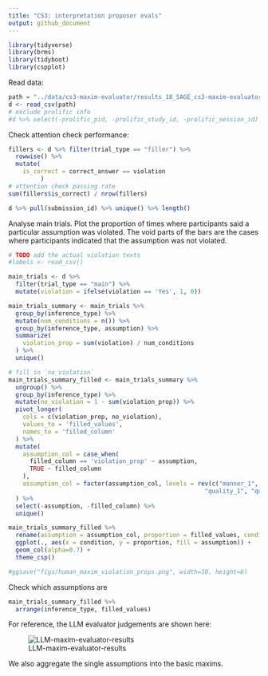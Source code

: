 ```yaml
---
title: "CS3: interpretation proposer evals"
output: github_document
---
```


```r
library(tidyverse)
library(brms)
library(tidyboot)
library(cspplot)
```

Read data:
```r
path = "../data/cs3-maxim-evaluator/results_18_SAGE_cs3-maxim-evaluator-evals_full.csv"
d <- read_csv(path)
# exclude prolific info
#d %>% select(-prolific_pid, -prolific_study_id, -prolific_session_id) %>% write_csv(path)
```

Check attention check performance:
```r
fillers <- d %>% filter(trial_type == "filler") %>%
  rowwise() %>%
  mutate(
    is_correct = correct_answer == violation
         )
# attention check passing rate
sum(fillers$is_correct) / nrow(fillers)

d %>% pull(submission_id) %>% unique() %>% length()
```

Analyse main trials. Plot the proportion of times where participants said a particular assumption was violated. The void parts of the bars are the cases where participants indicated that the assumption was not violated. 
```r
# TODO add the actual violation texts
#labels <- read_csv()

main_trials <- d %>%
  filter(trial_type == "main") %>%
  mutate(violation = ifelse(violation == 'Yes', 1, 0))

main_trials_summary <- main_trials %>%
  group_by(inference_type) %>%
  mutate(num_conditions = n()) %>%
  group_by(inference_type, assumption) %>%
  summarize(
    violation_prop = sum(violation) / num_conditions
  ) %>%
  unique()

# fill in `no violation` 
main_trials_summary_filled <- main_trials_summary %>%
  ungroup() %>%
  group_by(inference_type) %>%
  mutate(no_violation = 1 - sum(violation_prop)) %>%
  pivot_longer(
    cols = c(violation_prop, no_violation),
    values_to = 'filled_values',
    names_to = 'filled_column'
  ) %>%
  mutate(
    assumption_col = case_when(
      filled_column == 'violation_prop' ~ assumption,
      TRUE ~ filled_column
    ),
    assumption_col = factor(assumption_col, levels = rev(c("manner_1", "manner_2", "manner_3", "manner_4",
                                                       "quality_1", "quality_2", "quantity_1", "quantity_2", "relevance_1", "no_violation")))
  ) %>%
  select(-assumption, -filled_column) %>%
  unique()

main_trials_summary_filled %>%
  rename(assumption = assumption_col, proportion = filled_values, condition = inference_type) %>%
  ggplot(., aes(x = condition, y = proportion, fill = assumption)) +
  geom_col(alpha=0.7) +
  theme_csp()

#ggsave("figs/human_maxim_violation_props.png", width=10, height=6)
```

Check which assumptions are 
```r
main_trials_summary_filled %>%
  arrange(inference_type, filled_values)
```

For reference, the LLM evaluator judgements are shown here:

![LLM-maxim-evaluator-results](cs3-maxim-evaluator-pilot1_files/ours_violation_trigger.png)

We also aggregate the single assumptions into the basic maxims.
```r

```